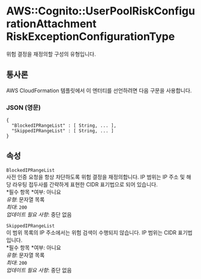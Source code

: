 # AWS::Cognito::UserPoolRiskConfigurationAttachment RiskExceptionConfigurationType

위험 결정을 재정의할 구성의 유형입니다.

## 통사론

AWS CloudFormation 템플릿에서 이 엔터티를 선언하려면 다음 구문을 사용합니다.

### JSON (영문)

```
{
  "BlockedIPRangeList" : [ String, ... ],
  "SkippedIPRangeList" : [ String, ... ]
}
```

## 속성

`BlockedIPRangeList`  
사전 인증 요청을 항상 차단하도록 위험 결정을 재정의합니다. IP 범위는 IP 주소 및 해당 라우팅 접두사를 간략하게 표현한 CIDR 표기법으로 되어 있습니다.  
*필수 항목 *여부: 아니요  
_유형_: 문자열 목록  
_최대_: `200`  
_업데이트 필요 사항_: 중단 없음

`SkippedIPRangeList`  
이 범위 목록의 IP 주소에서는 위험 검색이 수행되지 않습니다. IP 범위는 CIDR 표기법입니다.  
*필수 항목 *여부: 아니요  
_유형_: 문자열 목록  
_최대_: `200`  
_업데이트 필요 사항_: 중단 없음
